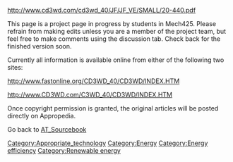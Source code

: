 http://www.cd3wd.com/cd3wd_40/JF/JF_VE/SMALL/20-440.pdf


This page is a project page in progress by students in Mech425. Please refrain from making edits unless you are a member of the project team, but feel free to make comments using the discussion tab. Check back for the finished version soon.

Currently all information is available online from either of the following two sites:

http://www.fastonline.org/CD3WD_40/CD3WD/INDEX.HTM

http://www.CD3WD.com/C3WD_40/CD3WD/INDEX.HTM



Once copyright permission is granted, the original articles will be posted directly on Appropedia.



Go back to [[AT_Sourcebook]]

[[Category:Appropriate_technology]]
[[Category:Energy]]
[[Category:Energy efficiency]]
[[Category:Renewable energy]]